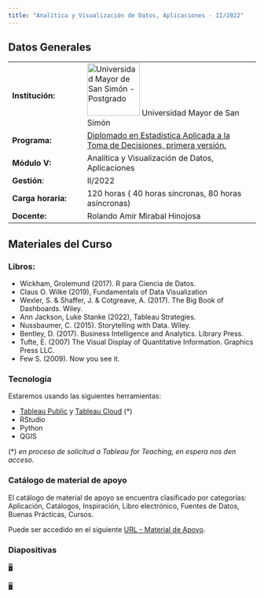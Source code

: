 ```yaml
---
title: "Analítica y Visualización de Datos, Aplicaciones - II/2022"
---
```


## Datos Generales

|                    |                                                                                                                                                                                                                               |
|----------------------|--------------------------------------------------|
| **Institución:**   | [![Universidad Mayor de San Simón - Postgrado](images/UMSS.jpg){width="107"}](http://posgrado.fcyt.umss.edu.bo/index.html) Universidad Mayor de San Simón                                                                     |
| **Programa:**      | [Diplomado en Estadística Aplicada a la Toma de Decisiones, primera versión.](http://posgrado.fcyt.umss.edu.bo/Programas/diploestadistica.html "Diplomado en Estadística Aplicada a la Toma de Decisiones, primera versión.") |
| **Módulo V:**      | Analítica y Visualización de Datos, Aplicaciones                                                                                                                                                                              |
| **Gestión**:       | II/2022                                                                                                                                                                                                                       |
| **Carga horaria:** | 120 horas ( 40 horas síncronas, 80 horas asíncronas)                                                                                                                                                                          |
| **Docente:**       | Rolando Amir Mirabal Hinojosa                                                                                                                                                                                                 |

## Materiales del Curso

### Libros:

-   Wickham, Grolemund (2017). R para Ciencia de Datos.
-   Claus O. Wilke (2019), Fundamentals of Data Visualization
-   Wexler, S. & Shaffer, J. & Cotgreave, A. (2017). The Big Book of Dashboards. Wiley.
-   Ann Jackson, Luke Stanke (2022), Tableau Strategies.
-   Nussbaumer, C. (2015). Storytelling with Data. Wiley.
-   Bentley, D. (2017). Business Intelligence and Analytics. Library Press.
-   Tufte, E. (2007) The Visual Display of Quantitative Information. Graphics Press LLC.
-   Few S. (2009). Now you see it.

### Tecnología

Estaremos usando las siguientes herramientas:

-   [Tableau Public](https://public.tableau.com/app/discover "Tableau Public") y [Tableau Cloud](https://online.tableau.com/ "Tableau Cloud") (\*)
-   RStudio
-   Python
-   QGIS

(\*) *en proceso de solicitud a Tableau for Teaching, en espera nos den acceso.*

### Catálogo de material de apoyo

El catálogo de material de apoyo se encuentra clasificado por categorías: Aplicación, Catálogos, Inspiración, Libro electrónico, Fuentes de Datos, Buenas Prácticas, Cursos.

Puede ser accedido en el siguiente [URL - Material de Apoyo](https://rolandoamir.notion.site/Anal-tica-y-Visualizaci-n-de-Datos-Aplicaciones-b72aeb6460e34916a799fb79ed6afe99 "URL - Material de Apoyo").

### Diapositivas

[🖥️](course-materials/slides/u1-d01-welcome/slideu1-d01.html#/title-slide "U1S01 slides"){aria-label="Lab 0 slides"}

[🖥️](course-materials/slides/u1-d02-Foundamentals_on_data_viz/u1-d02-Foundamentals_on_data_viz.html#/title-slide "U1S02 slides"){aria-label="Lab 0 slides"}
